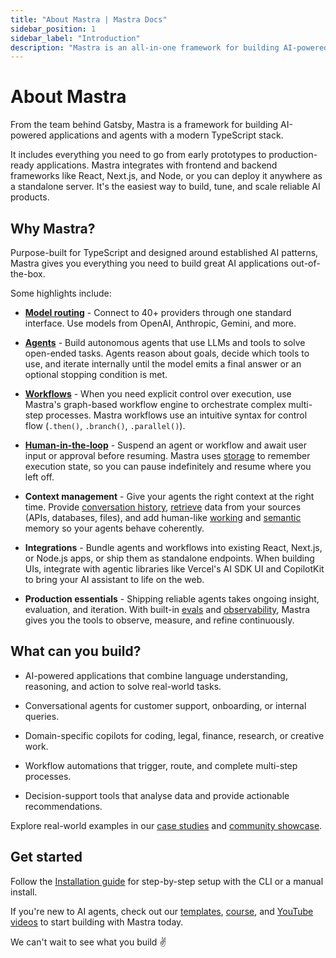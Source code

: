 ```yaml
---
title: "About Mastra | Mastra Docs"
sidebar_position: 1
sidebar_label: "Introduction"
description: "Mastra is an all-in-one framework for building AI-powered applications and agents with a modern TypeScript stack."
---
```



# About Mastra

From the team behind Gatsby, Mastra is a framework for building AI-powered applications and agents with a modern TypeScript stack.

It includes everything you need to go from early prototypes to production-ready applications. Mastra integrates with frontend and backend frameworks like React, Next.js, and Node, or you can deploy it anywhere as a standalone server. It's the easiest way to build, tune, and scale reliable AI products.

<YouTube id="8o_Ejbcw5s8" />

## Why Mastra?

Purpose-built for TypeScript and designed around established AI patterns, Mastra gives you everything you need to build great AI applications out-of-the-box.

Some highlights include:

- [**Model routing**](/models) - Connect to 40+ providers through one standard interface. Use models from OpenAI, Anthropic, Gemini, and more.

- [**Agents**](/agents/overview) - Build autonomous agents that use LLMs and tools to solve open-ended tasks. Agents reason about goals, decide which tools to use,  and iterate internally until the model emits a final answer or an optional stopping condition is met.

- [**Workflows**](/workflows/overview) - When you need explicit control over execution, use Mastra's graph-based workflow engine to orchestrate complex multi-step processes. Mastra workflows use an intuitive syntax for control flow (`.then()`, `.branch()`, `.parallel()`).

- [**Human-in-the-loop**](/workflows/suspend-and-resume) - Suspend an agent or workflow and await user input or approval before resuming. Mastra uses [storage](/server-db/storage) to remember execution state, so you can pause indefinitely and resume where you left off.

- **Context management** - Give your agents the right context at the right time. Provide [conversation history](/memory/conversation-history), [retrieve](/rag/overview) data from your sources (APIs, databases, files), and add human-like [working](/memory/working-memory) and [semantic](/memory/semantic-recall) memory so your agents behave coherently. 

- **Integrations** - Bundle agents and workflows into existing React, Next.js, or Node.js apps, or ship them as standalone endpoints. When building UIs, integrate with agentic libraries like Vercel's AI SDK UI and CopilotKit to bring your AI assistant to life on the web.

- **Production essentials** - Shipping reliable agents takes ongoing insight, evaluation, and iteration. With built-in [evals](/evals/overview) and [observability](/observability/overview), Mastra gives you the tools to observe, measure, and refine continuously.


## What can you build?

- AI-powered applications that combine language understanding, reasoning, and action to solve real-world tasks.

- Conversational agents for customer support, onboarding, or internal queries.

- Domain-specific copilots for coding, legal, finance, research, or creative work.

- Workflow automations that trigger, route, and complete multi-step processes.

- Decision-support tools that analyse data and provide actionable recommendations.

Explore real-world examples in our [case studies](/blog/category/case-studies) and [community showcase](/showcase).


## Get started

Follow the [Installation guide](/getting-started/installation) for step-by-step setup with the CLI or a manual install.

If you're new to AI agents, check out our [templates](/getting-started/templates), [course](/course), and [YouTube videos](https://youtube.com/@mastra-ai) to start building with Mastra today.

We can't wait to see what you build ✌️ 